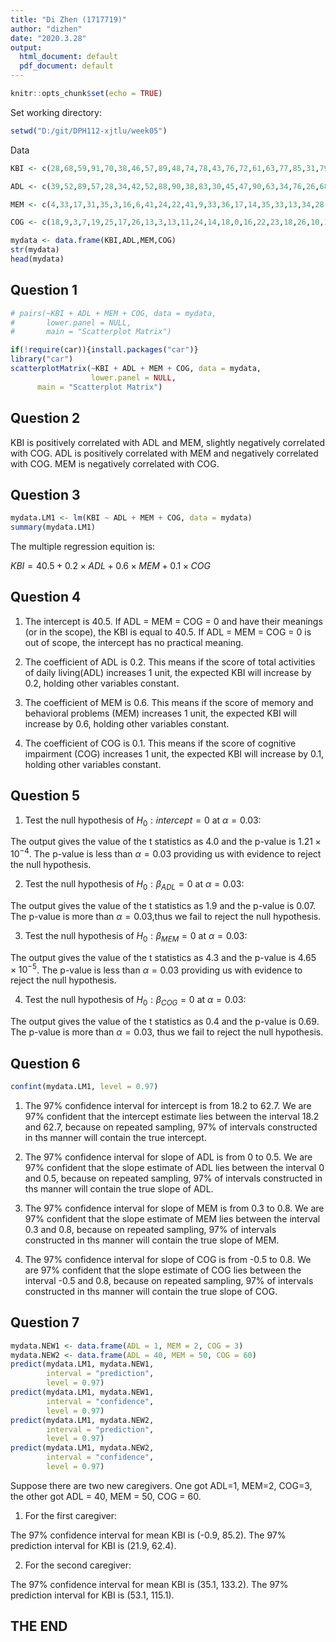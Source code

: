```yaml
---
title: "Di Zhen (1717719)"
author: "dizhen"
date: "2020.3.28"
output:
  html_document: default
  pdf_document: default
---
```


```r
knitr::opts_chunk$set(echo = TRUE)
```

Set working directory:

```r
setwd("D:/git/DPH112-xjtlu/week05")
```
Data

```r
KBI <- c(28,68,59,91,70,38,46,57,89,48,74,78,43,76,72,61,63,77,85,31,79,92,76,91,78,103,99,73,88,64,52,71,41,85,52,68,57,84,91,83,73,57,69,81,71,91,48,94,57,49,88,54,73,87,47,60,65,57,85,28,40,87,80,49,57,32,52,42,49,63,89,67,43,47,70,99,53,78,112,52,68,63,49,42,56,46,72,95,57,88,81,104,88,115,66,92,97,69,112,88)

ADL <- c(39,52,89,57,28,34,42,52,88,90,38,83,30,45,47,90,63,34,76,26,68,85,22,82,80,80,81,30,27,72,46,63,45,77,42,60,33,49,89,72,45,73,58,33,34,90,48,47,32,63,76,79,48,90,55,83,50,44,79,24,40,35,55,45,46,37,47,28,61,35,68,80,43,53,60,63,28,35,37,82,88,52,30,69,52,59,53,65,90,88,66,60,48,82,88,63,79,71,66,81)

MEM <- c(4,33,17,31,35,3,16,6,41,24,22,41,9,33,36,17,14,35,33,13,34,28,12,57,51,20,20,7,27,9,15,52,26,57,10,34,14,30,64,31,24,13,16,17,13,42,7,17,13,32,50,44,57,33,11,24,21,31,30,5,20,15,9,28,19,4,29,23,8,31,65,29,8,14,30,22,9,18,33,25,16,15,16,49,17,38,22,56,12,42,12,21,14,41,24,49,34,38,48,66)

COG <- c(18,9,3,7,19,25,17,26,13,3,13,11,24,14,18,0,16,22,23,18,26,10,16,3,3,18,1,17,27,0,22,13,18,0,19,11,14,15,0,3,19,3,15,21,18,6,23,18,15,15,5,11,9,6,20,11,25,18,20,22,17,27,21,17,17,21,3,21,7,26,6,10,13,18,16,18,27,14,17,13,0,0,18,12,20,17,21,2,0,6,23,7,13,13,14,5,3,17,13,1)

mydata <- data.frame(KBI,ADL,MEM,COG)
str(mydata)
head(mydata)
```

## Question 1

```r
# pairs(~KBI + ADL + MEM + COG, data = mydata,
#       lower.panel = NULL,
#       main = "Scatterplot Matrix")

if(!require(car)){install.packages("car")}
library("car")
scatterplotMatrix(~KBI + ADL + MEM + COG, data = mydata,
                  lower.panel = NULL,
      main = "Scatterplot Matrix")
```

## Question 2

KBI is positively correlated with ADL and MEM, slightly negatively correlated with COG. ADL is positively correlated with MEM and negatively correlated with COG. MEM is negatively correlated with COG.

## Question 3

```r
mydata.LM1 <- lm(KBI ~ ADL + MEM + COG, data = mydata)
summary(mydata.LM1)
```

The multiple regression equition is:

$KBI = 40.5 + 0.2 \times ADL + 0.6 \times MEM + 0.1 \times COG$

## Question 4

1) The intercept is 40.5. If ADL = MEM = COG = 0 and have their meanings (or in the scope), the KBI is equal to 40.5. If ADL = MEM = COG = 0 is out of scope, the intercept has no practical meaning.

2) The coefficient of ADL is 0.2. This means if the score of total activities of daily living(ADL) increases 1 unit, the expected KBI will increase by 0.2, holding other variables constant.

3) The coefficient of MEM is 0.6. This means if the score of memory and behavioral problems (MEM) increases 1 unit, the expected KBI will increase by 0.6, holding other variables constant.

4) The coefficient of COG is 0.1. This means if the score of cognitive impairment  (COG) increases 1 unit, the expected KBI will increase by 0.1, holding other variables constant.

## Question 5

1) Test the null hypothesis of $H_0: intercept = 0$ at $\alpha = 0.03$:

The output gives the value of the t statistics as 4.0 and the p-value is $1.21 \times 10^{-4}$. The p-value is less than $\alpha = 0.03$ providing us with evidence to reject the null hypothesis.

2) Test the null hypothesis of $H_0: \beta_{ADL} = 0$ at $\alpha = 0.03$:

The output gives the value of the t statistics as 1.9 and the p-value is 0.07. The p-value is more than $\alpha = 0.03$,thus we fail to reject the null hypothesis.

3) Test the null hypothesis of $H_0: \beta_{MEM} = 0$ at $\alpha = 0.03$:

The output gives the value of the t statistics as 4.3 and the p-value is $4.65\times 10^{-5}$. The p-value is less than $\alpha = 0.03$ providing us with evidence to reject the null hypothesis.

4) Test the null hypothesis of $H_0: \beta_{COG} = 0$ at $\alpha = 0.03$:

The output gives the value of the t statistics as 0.4 and the p-value is 0.69. The p-value is more than $\alpha = 0.03$, thus we fail to reject the null hypothesis.

## Question 6

```r
confint(mydata.LM1, level = 0.97)
```

1) The 97% confidence interval for intercept is from 18.2 to 62.7. We are 97% confident that the intercept estimate lies between the interval 18.2 and 62.7, because on repeated sampling, 97% of intervals constructed in ths manner will contain the true intercept.

2) The 97% confidence interval for slope of ADL is from 0 to 0.5. We are 97% confident that the slope estimate of ADL lies between the interval 0 and 0.5, because on repeated sampling, 97% of intervals constructed in ths manner will contain the true slope of ADL.

3) The 97% confidence interval for slope of MEM is from 0.3 to 0.8. We are 97% confident that the slope estimate of MEM lies between the interval 0.3 and 0.8, because on repeated sampling, 97% of intervals constructed in ths manner will contain the true slope of MEM.


4) The 97% confidence interval for slope of COG is from -0.5 to 0.8. We are 97% confident that the slope estimate of COG lies between the interval -0.5 and 0.8, because on repeated sampling, 97% of intervals constructed in ths manner will contain the true slope of COG.

## Question 7

```r

mydata.NEW1 <- data.frame(ADL = 1, MEM = 2, COG = 3)
mydata.NEW2 <- data.frame(ADL = 40, MEM = 50, COG = 60)
predict(mydata.LM1, mydata.NEW1, 
        interval = "prediction",
        level = 0.97)
predict(mydata.LM1, mydata.NEW1, 
        interval = "confidence",
        level = 0.97)
predict(mydata.LM1, mydata.NEW2, 
        interval = "prediction",
        level = 0.97)
predict(mydata.LM1, mydata.NEW2, 
        interval = "confidence",
        level = 0.97)
```

Suppose there are two new caregivers. One got ADL=1, MEM=2, COG=3, the other got ADL = 40, MEM = 50, COG = 60.

1) For the first caregiver:

The 97% confidence interval for mean KBI is (-0.9, 85.2). The 97% prediction interval for KBI is (21.9, 62.4).

2) For the second caregiver:

The 97% confidence interval for mean KBI is (35.1, 133.2). The 97% prediction interval for KBI is (53.1, 115.1).

## THE END
